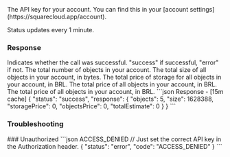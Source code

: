 
<ParamField header="Authorization" type="string" placeholder="API KEY" required>
  The API key for your account. You can find this in your [account settings](https://squarecloud.app/account).
</ParamField>

<Warning>Status updates every 1 minute.</Warning>

### Response

<ResponseField name="status" type="string">
  Indicates whether the call was successful. "success" if successful, "error" if not.
</ResponseField>

<ResponseField name="response" type="object">

<Expandable title="Toggle object">
<ResponseField name="objects" type="number">
  The total number of objects in your account.
</ResponseField>
<ResponseField name="size" type="number">
  The total size of all objects in your account, in bytes.
</ResponseField>
<ResponseField name="storagePrice" type="number">
  The total price of storage for all objects in your account, in BRL.
</ResponseField>
<ResponseField name="objectsPrice" type="number">
  The total price of all objects in your account, in BRL.
</ResponseField>
<ResponseField name="totalEstimate" type="number">
  The total price of all objects in your account, in BRL.
</ResponseField>
</Expandable>

</ResponseField>

<ResponseExample>
```json Response - [15m cache]
{
  "status": "success",
  "response": {
    "objects": 5,
    "size": 1628388,
    "storagePrice": 0,
    "objectsPrice": 0,
    "totalEstimate": 0
  }
}
```
</ResponseExample>

### Troubleshooting
<Tabs>
    <Tab title="401 Status Code">
        ### Unauthorized
        <CodeGroup>
        ```json ACCESS_DENIED
        // Just set the correct API key in the Authorization header.
        {
            "status": "error",
            "code": "ACCESS_DENIED"
        }
        ```
        </CodeGroup>
    </Tab>
</Tabs>

